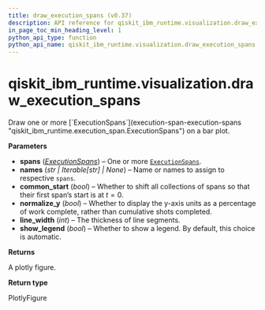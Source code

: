 ```yaml
---
title: draw_execution_spans (v0.37)
description: API reference for qiskit_ibm_runtime.visualization.draw_execution_spans in qiskit-ibm-runtime v0.37
in_page_toc_min_heading_level: 1
python_api_type: function
python_api_name: qiskit_ibm_runtime.visualization.draw_execution_spans
---
```


<span id="qiskit-ibm-runtime-visualization-draw-execution-spans" />

# qiskit\_ibm\_runtime.visualization.draw\_execution\_spans

<Function id="qiskit_ibm_runtime.visualization.draw_execution_spans" isDedicatedPage={true} github="https://github.com/Qiskit/qiskit-ibm-runtime/tree/stable/0.37/qiskit_ibm_runtime/visualization/draw_execution_spans.py#L51-L155" signature="draw_execution_spans(*spans, names=None, common_start=False, normalize_y=False, line_width=4, show_legend=None)">
  Draw one or more [`ExecutionSpans`](execution-span-execution-spans "qiskit_ibm_runtime.execution_span.ExecutionSpans") on a bar plot.

  **Parameters**

  *   **spans** ([*ExecutionSpans*](execution-span-execution-spans "qiskit_ibm_runtime.execution_span.ExecutionSpans")) – One or more [`ExecutionSpans`](execution-span-execution-spans "qiskit_ibm_runtime.execution_span.ExecutionSpans").
  *   **names** (*str | Iterable\[str] | None*) – Name or names to assign to respective `spans`.
  *   **common\_start** (*bool*) – Whether to shift all collections of spans so that their first span’s start is at $t=0$.
  *   **normalize\_y** (*bool*) – Whether to display the y-axis units as a percentage of work complete, rather than cumulative shots completed.
  *   **line\_width** (*int*) – The thickness of line segments.
  *   **show\_legend** (*bool*) – Whether to show a legend. By default, this choice is automatic.

  **Returns**

  A plotly figure.

  **Return type**

  PlotlyFigure
</Function>

